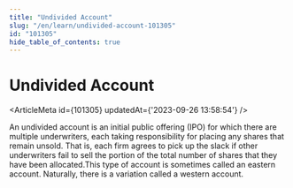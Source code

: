 ```yaml
---
title: "Undivided Account"
slug: "/en/learn/undivided-account-101305"
id: "101305"
hide_table_of_contents: true
---
```



# Undivided Account

<ArticleMeta id={101305} updatedAt={'2023-09-26 13:58:54'} />
<div className='border-solid border-b border-t-0 my-4 border-[var(--ifm-color-gray-300)]' />

An undivided account is an initial public offering (IPO) for which there are multiple underwriters, each taking responsibility for placing any shares that remain unsold. That is, each firm agrees to pick up the slack if other underwriters fail to sell the portion of the total number of shares that they have been allocated.This type of account is sometimes called an eastern account. Naturally, there is a variation called a western account.
